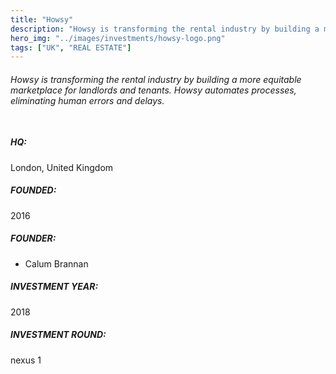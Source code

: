 ```yaml
---
title: "Howsy"
description: "Howsy is transforming the rental industry by building a more equitable marketplace for landlords and tenants. Howsy automates processes, eliminating human errors and delays."
hero_img: "../images/investments/howsy-logo.png"
tags: ["UK", "REAL ESTATE"]
---
```


###### Howsy is transforming the rental industry by building a more equitable marketplace for landlords and tenants. Howsy automates processes, eliminating human errors and delays. <br /> <br/>

##### HQ: <br/>

London, United Kingdom

##### FOUNDED: <br/>

2016

##### FOUNDER: <br/>

- Calum Brannan

##### INVESTMENT YEAR: <br/>

2018

##### INVESTMENT ROUND: <br/>

nexus 1

